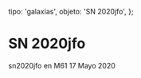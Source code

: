
  tipo: 'galaxias',
  objeto: 'SN 2020jfo',
};

# SN 2020jfo

<Imagen
  src="registro/sn2020-jfo_20200517_1_sn2020jfo._20200517.jpg"
  fecha="20200517"
/>

sn2020jfo en M61 17 Mayo 2020